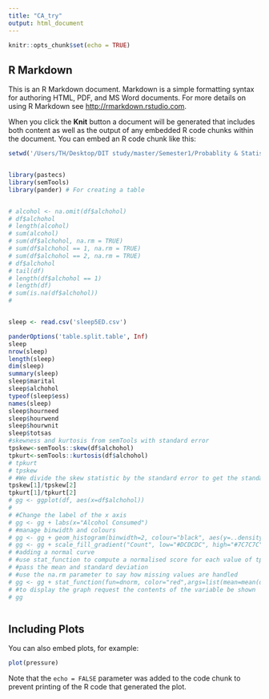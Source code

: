 ```yaml
---
title: "CA_try"
output: html_document
---
```


```r
knitr::opts_chunk$set(echo = TRUE)

```

## R Markdown

This is an R Markdown document. Markdown is a simple formatting syntax for authoring HTML, PDF, and MS Word documents. For more details on using R Markdown see <http://rmarkdown.rstudio.com>.

When you click the **Knit** button a document will be generated that includes both content as well as the output of any embedded R code chunks within the document. You can embed an R code chunk like this:

```r
setwd('/Users/TH/Desktop/DIT study/master/Semester1/Probablity & Statistical Inference/Assignment/Part I')


library(pastecs)
library(semTools)
library(pander) # For creating a table


# alcohol <- na.omit(df$alchohol)
# df$alchohol
# length(alcohol)
# sum(alcohol)
# sum(df$alchohol, na.rm = TRUE)
# sum(df$alchohol == 1, na.rm = TRUE)
# sum(df$alchohol == 2, na.rm = TRUE)
# df$alchohol
# tail(df)
# length(df$alchohol == 1)
# length(df)
# sum(is.na(df$alchohol))
# 


sleep <- read.csv('sleep5ED.csv')

panderOptions('table.split.table', Inf)
sleep
nrow(sleep)
length(sleep)
dim(sleep)
summary(sleep)
sleep$marital
sleep$alchohol
typeof(sleep$ess)
names(sleep)
sleep$hourneed
sleep$hourwend
sleep$hourwnit
sleep$totsas
#skewness and kurtosis from semTools with standard error 
tpskew<-semTools::skew(df$alchohol)
tpkurt<-semTools::kurtosis(df$alchohol)
# tpkurt
# tpskew
# #We divide the skew statistic by the standard error to get the standardised score
tpskew[1]/tpskew[2]
tpkurt[1]/tpkurt[2]
# gg <- ggplot(df, aes(x=df$alchohol))
# 
# #Change the label of the x axis
# gg <- gg + labs(x="Alcohol Consumed")
# #manage binwidth and colours
# gg <- gg + geom_histogram(binwidth=2, colour="black", aes(y=..density.., fill=..count..))
# gg <- gg + scale_fill_gradient("Count", low="#DCDCDC", high="#7C7C7C")
# #adding a normal curve
# #use stat_function to compute a normalised score for each value of tpcois
# #pass the mean and standard deviation
# #use the na.rm parameter to say how missing values are handled
# gg <- gg + stat_function(fun=dnorm, color="red",args=list(mean=mean(df$alchohol, na.rm=TRUE), sd=sd(df$alchohol, na.rm=TRUE)))
# #to display the graph request the contents of the variable be shown
# gg



```

## Including Plots

You can also embed plots, for example:

```r
plot(pressure)
```

Note that the `echo = FALSE` parameter was added to the code chunk to prevent printing of the R code that generated the plot.
